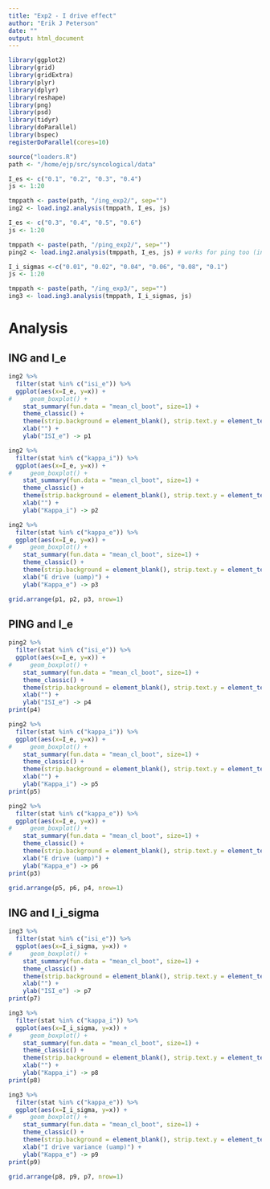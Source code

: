 ```yaml
---
title: "Exp2 - I drive effect"
author: "Erik J Peterson"
date: ""
output: html_document
---
```


```r
library(ggplot2)
library(grid)
library(gridExtra)
library(plyr)
library(dplyr)
library(reshape)
library(png)
library(psd)
library(tidyr)
library(doParallel)
library(bspec)
registerDoParallel(cores=10)

source("loaders.R")
path <- "/home/ejp/src/syncological/data"
```

```r
I_es <- c("0.1", "0.2", "0.3", "0.4")
js <- 1:20

tmppath <- paste(path, "/ing_exp2/", sep="")
ing2 <- load.ing2.analysis(tmppath, I_es, js)
```

```r
I_es <- c("0.3", "0.4", "0.5", "0.6")
js <- 1:20

tmppath <- paste(path, "/ping_exp2/", sep="")
ping2 <- load.ing2.analysis(tmppath, I_es, js) # works for ping too (in this case)
```

```r
I_i_sigmas <-c("0.01", "0.02", "0.04", "0.06", "0.08", "0.1")
js <- 1:20

tmppath <- paste(path, "/ing_exp3/", sep="")
ing3 <- load.ing3.analysis(tmppath, I_i_sigmas, js)
```


# Analysis

## ING and I_e

```r
ing2 %>%
  filter(stat %in% c("isi_e")) %>%
  ggplot(aes(x=I_e, y=x)) + 
#     geom_boxplot() + 
    stat_summary(fun.data = "mean_cl_boot", size=1) +
    theme_classic() + 
    theme(strip.background = element_blank(), strip.text.y = element_text(angle = 0)) +
    xlab("") +
    ylab("ISI_e") -> p1

ing2 %>%
  filter(stat %in% c("kappa_i")) %>%
  ggplot(aes(x=I_e, y=x)) + 
#     geom_boxplot() + 
    stat_summary(fun.data = "mean_cl_boot", size=1) +
    theme_classic() + 
    theme(strip.background = element_blank(), strip.text.y = element_text(angle = 0)) +
    xlab("") +
    ylab("Kappa_i") -> p2

ing2 %>%
  filter(stat %in% c("kappa_e")) %>%
  ggplot(aes(x=I_e, y=x)) + 
#     geom_boxplot() + 
    stat_summary(fun.data = "mean_cl_boot", size=1) +
    theme_classic() + 
    theme(strip.background = element_blank(), strip.text.y = element_text(angle = 0)) +
    xlab("E drive (uamp)") +
    ylab("Kappa_e") -> p3

grid.arrange(p1, p2, p3, nrow=1)
```

## PING and I_e

```r
ping2 %>%
  filter(stat %in% c("isi_e")) %>%
  ggplot(aes(x=I_e, y=x)) + 
#     geom_boxplot() + 
    stat_summary(fun.data = "mean_cl_boot", size=1) +
    theme_classic() + 
    theme(strip.background = element_blank(), strip.text.y = element_text(angle = 0)) +
    xlab("") +
    ylab("ISI_e") -> p4
print(p4)

ping2 %>%
  filter(stat %in% c("kappa_i")) %>%
  ggplot(aes(x=I_e, y=x)) + 
#     geom_boxplot() + 
    stat_summary(fun.data = "mean_cl_boot", size=1) +
    theme_classic() + 
    theme(strip.background = element_blank(), strip.text.y = element_text(angle = 0)) +
    xlab("") +
    ylab("Kappa_i") -> p5
print(p5)

ping2 %>%
  filter(stat %in% c("kappa_e")) %>%
  ggplot(aes(x=I_e, y=x)) + 
#     geom_boxplot() + 
    stat_summary(fun.data = "mean_cl_boot", size=1) +
    theme_classic() + 
    theme(strip.background = element_blank(), strip.text.y = element_text(angle = 0)) +
    xlab("E drive (uamp)") +
    ylab("Kappa_e") -> p6
print(p3)

grid.arrange(p5, p6, p4, nrow=1)
```

## ING and I_i_sigma

```r
ing3 %>%
  filter(stat %in% c("isi_e")) %>%
  ggplot(aes(x=I_i_sigma, y=x)) + 
#     geom_boxplot() + 
    stat_summary(fun.data = "mean_cl_boot", size=1) +
    theme_classic() + 
    theme(strip.background = element_blank(), strip.text.y = element_text(angle = 0)) +
    xlab("") +
    ylab("ISI_e") -> p7
print(p7)

ing3 %>%
  filter(stat %in% c("kappa_i")) %>%
  ggplot(aes(x=I_i_sigma, y=x)) + 
#     geom_boxplot() + 
    stat_summary(fun.data = "mean_cl_boot", size=1) +
    theme_classic() + 
    theme(strip.background = element_blank(), strip.text.y = element_text(angle = 0)) +
    xlab("") +
    ylab("Kappa_i") -> p8
print(p8)

ing3 %>%
  filter(stat %in% c("kappa_e")) %>%
  ggplot(aes(x=I_i_sigma, y=x)) + 
#     geom_boxplot() + 
    stat_summary(fun.data = "mean_cl_boot", size=1) +
    theme_classic() + 
    theme(strip.background = element_blank(), strip.text.y = element_text(angle = 0)) +
    xlab("I drive variance (uamp)") +
    ylab("Kappa_e") -> p9
print(p9)

grid.arrange(p8, p9, p7, nrow=1)
```
